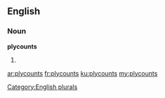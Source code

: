 ==English==

===Noun===
'''plycounts'''

# {{plural of|[[plycount]]}}

[[Category:English plurals]]

[[ar:plycounts]]
[[fr:plycounts]]
[[ku:plycounts]]
[[my:plycounts]]